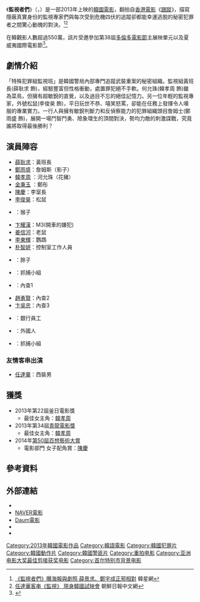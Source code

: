 {{noteTA
|T=zh:監視者們; zh-tw:監諜任務; zh-hk:天眼跟蹤; zh-cn:绝密跟踪;
|1=zh:監視者們; zh-tw:監諜任務; zh-hk:天眼跟蹤; zh-cn:绝密跟踪;
}}
{{Infobox Film
|片名        = 監視者們
|電影原名    = {{lang|ko|감시자들}}
|圖像        = Cold Eyes in 2013.jpg
|圖像說明    = 官方宣傳海報
|導演        = {{ubl|[[趙義石|趙義石]]|[[金秉瑞|金秉瑞]]}}
|監製        = 
|製片        = 
|編劇        = 
|劇本        = 
|故事        = 
|原著        = 
|旁白        = 
|統籌        = 
|主演        = {{ubl|[[薛耿求|薛耿求]]|[[鄭雨盛|鄭雨盛]]|[[韓孝周|韓孝周]]}}
|分級        = 
|副標題      = 
|主題曲      = 
|片頭曲      = 
|片尾曲      = 
|配樂        =
|攝影        = 
|剪輯        = 
|製片商      = 
|發行商      = Next Entertainment World
|上映日期    = {{flagicon|KOR}} 2013年7月3日<br />{{flagicon|HK}} 2013年10月3日<br />{{flagicon|TWN}} 2014年2月21日<br />{{flagicon|CHN}} 2014年9月16日
|發行日期    =
|片長        = 118分鐘
|產地        = {{KOR}}
|語言        = [[韓語|韓語]]
|官方網站    = [https://web.archive.org/web/20130717064618/http://coldeyes.co.kr/index.htm 官方網站]{{ko icon}}
|預算        = 
|票房        = 
|前集        = 
|續集        = 
|中國大陸片名= 绝密跟踪
|香港片名    = 天眼跟蹤
|新馬片名    = 
|台灣片名    = 監諜任務
|sarft_id    = 
|amg_id      = 
|imdb_id     = tt2969656
}}

《'''監視者們'''》（{{lang-ko|감시자들}}，{{lang-en|''Cold Eyes''}}）是一部2013年上映的[[韓國電影|韓國電影]]，翻拍自[[香港電影|香港電影]]《[[跟蹤_(電影)|跟蹤]]》，描寫隱蔽真實身份的監視專家們與每次受到危機四伏的追蹤卻都能幸運逃脫的秘密犯罪者之間驚心動魄的對決。<ref>[http://www.koreastardaily.com/tc/photo/28028 《監視者們》曝海報與劇照 薛景求、鄭宇成正邪相對] {{Wayback|url=http://www.koreastardaily.com/tc/photo/28028 |date=20191130204514 }} 韓星網</ref><ref>[http://cnnews.chosun.com/site/data/html_dir/2013/06/20/20130620000013.html 任達華客串《監視》 現身韓國試映會] {{webarchive|url=https://web.archive.org/web/20160305062704/http://cnnews.chosun.com/site/data/html_dir/2013/06/20/20130620000013.html |date=2016-03-05 }} 朝鮮日報中文網</ref>

在韓觀影人數超過550萬，該片受邀參加第38屆[[多倫多電影節|多倫多電影節]]主展映單元以及夏威夷國際電影節<ref>{{Cite web |url=http://www.bntnews.cn/app/news.php?nid=12749 |title=《監視者們》觀影破550萬 將在海外多國上映 |access-date=2013-08-14 |archive-date=2018-10-05 |archive-url=https://web.archive.org/web/20181005180605/http://www.bntnews.cn/app/news.php?nid=12749 |dead-url=no }}</ref>。

== 劇情介紹 ==
「特殊犯罪組監視班」是韓國警局內部專門追蹤武裝重案的秘密組織。監視組黃班長(薛耿求 飾)，經驗豐富但性格衝動，處置罪犯絕不手軟。何允珠(韓孝周 飾)雖為菜鳥，但擁有超敏銳的直覺，以及過目不忘的絕佳記憶力。另一位年輕的監視專家，外號松鼠(李俊昊 飾)，平日玩世不恭、嘻笑怒罵，卻能在任務上發揮令人嘆服的專業實力。一行人與擁有敏銳判斷力和反偵察能力的犯罪組織頭目詹姆士(鄭雨盛 飾)，展開一場鬥智鬥勇、險象環生的頂間對決，勢均力敵的刺激諜戰，究竟誰將取得最後勝利？

== 演員陣容 ==
* [[薛耿求|薛耿求]]：黃班長
* [[鄭雨盛|鄭雨盛]]：詹姆斯（影子）
* [[韓孝周|韓孝周]] ：河允珠（花豬）
* [[金秉玉|金秉玉]] ：鄭彤
* [[陳慶_(南韓)|陳慶]]：李室長
* [[李俊昊|李俊昊]]：松鼠
* {{tsl|ko|손민석|孫敏碩}}：猴子
* [[卞耀漢|卞耀漢]]：M3(開車的嫌犯)
* [[姜信河|姜信河]]：老鼠
* [[李東輝_(演員)|李東輝]]：鸚鵡
* [[朴智妍(演員)|朴智妍]]：控制室工作人員
* {{tsl|ko|김지훈 (1979년)|金智訓}}：胖子
* {{tsl|ko|최은석 (배우)|崔恩碩}}：抓捕小組
* {{tsl|ko|김광현 (1971년)|金光炫}}：內查1
* [[趙勇賢|趙勇賢]]：內查2
* [[卞吳忠|卞吳忠]]：內查3
* {{tsl|ko|정종현 (배우)|鄭鐘賢}}：銀行員工
* {{tsl|ko|에네스 카야|Enes Kaya}}：外國人
* {{tsl|ko|박충환|朴忠煥}}：抓捕小組

=== 友情客串出演 ===
*[[任達華|任達華]]：西裝男

== 獲獎 ==
*2013年第22屆釜日電影獎
**最佳女主角：[[韓孝周|韓孝周]]
*2013年第34屆[[青龍電影獎|青龍電影獎]]
**最佳女主角：[[韓孝周|韓孝周]]
*2014年[[第50屆百想藝術大賞|第50屆百想藝術大賞]]
**電影部門 女子配角賞：[[陳慶|陳慶]]

== 參考資料 ==
{{reflist}}

== 外部連結 ==
*{{official|http://coldeyes.co.kr/index.htm}}{{ko}}
*[http://movie.naver.com/movie/bi/mi/basic.nhn?code=98146 NAVER電影] {{Wayback|url=http://movie.naver.com/movie/bi/mi/basic.nhn?code=98146 |date=20200616173729 }}{{ko}}
*[http://movie.daum.net/moviedetail/moviedetailMain.do?movieId=69118 Daum電影] {{Wayback|url=http://movie.daum.net/moviedetail/moviedetailMain.do?movieId=69118 |date=20160305194805 }}{{ko}}
*{{Douban|title=绝密跟踪}}
*{{imdb title|2969656|天眼跟蹤}}

{{Next Entertainment World}}
{{DEFAULTSORT:JIAN}}
[[Category:2013年韓國電影作品|Category:2013年韓國電影作品]]
[[Category:韓語電影|Category:韓語電影]]
[[Category:韓國犯罪片|Category:韓國犯罪片]]
[[Category:韓國動作片|Category:韓國動作片]]
[[Category:韓國警匪片|Category:韓國警匪片]]
[[Category:重拍电影|Category:重拍电影]]
[[Category:亚洲电影大奖最佳剪接获奖电影|Category:亚洲电影大奖最佳剪接获奖电影]]
[[Category:首尔特别市背景电影|Category:首尔特别市背景电影]]
